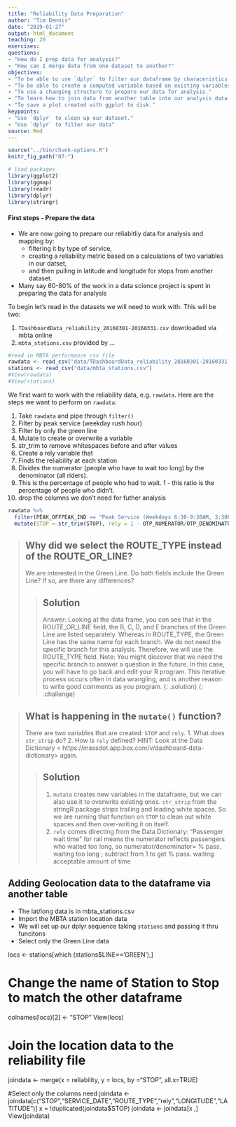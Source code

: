 ```yaml
---
title: "Reliability Data Preparation"
author: "Tim Dennis"
date: "2019-01-27"
output: html_document
teaching: 20
exercises: 
questions:
- "How do I prep data for analysis?"
- "How can I merge data from one dataset to another?"
objectives:
- "To be able to use `dplyr` to filter our dataframe by characeristics in it."
- "To be able to create a computed variable based on existing variables."
- "To use a changing structure to prepare our data for analysis."
- "To learn how to join data from another table into our analysis data."
- "To save a plot created with ggplot to disk."
keypoints:
- "Use `dplyr` to clean up our dataset."
- "Use `dplyr` to filter our data"
source: Rmd
---
```

```r
source("../bin/chunk-options.R")
knitr_fig_path("07-")
```



```r
# load packages
library(ggplot2)
library(ggmap)
library(readr)
library(dplyr)
library(stringr)
```

#### First steps - Prepare the data

* We are now going to prepare our reliabitliy data for analysis and mapping by: 
  * filtering it by type of service, 
  * creating a reliability metric based on a calculations of two variables in our datset, 
  * and then pulling in latitude and longitude for stops from another dataset.  
* Many say 60-80% of the work in a data science project is spent in preparing the data for analysis 

To begin let's read in the datasets we will need to work with. This will be two:

1. `TDashboardData_reliability_20160301-20160331.csv` downloaded via mbta online
2. `mbta_stations.csv` provided by ...


```r
#read in MBTA performance csv file
rawdata <- read_csv("data/TDashboardData_reliability_20160301-20160331.csv")
stations <- read_csv("data/mbta_stations.csv")
#View(rawdata)
#View(stations)
```

We first want to work with the reliability data, e.g. `rawdata`. Here are the steps we want to perform on `rawdata`:

1. Take `rawdata` and pipe through `filter()`
1. Filter by peak service (weekday rush hour)
1. Filter by only the green line
1. Mutate to create or overwrite a variable 
1. str_trim to remove whitespaces before and after values
1. Create a rely variable that 
1. Finds the reliability at each station
1. Divides the numerator (people who have to wait too long) by the denominator (all riders).
1. This is the percentage of people who had to wait. 1 - this ratio is the percentage of people who didn't.
1. drop the columns we don't need for futher analysis

```r
rawdata %>% 
  filter(PEAK_OFFPEAK_IND == "Peak Service (Weekdays 6:30-9:30AM, 3:30PM-6:30PM)", ROUTE_TYPE=="Green Line" ) %>% 
  mutate(STOP = str_trim(STOP), rely = 1 - OTP_NUMERATOR/OTP_DENOMINATOR, rely = round(rely, 4))
```


> ## Why did we select the ROUTE_TYPE instead of the ROUTE_OR_LINE?
>
> We are interested in the Green Line. Do both fields include the Green Line? If so, are there any differences?
>
> > ## Solution
> > Answer: Looking at the data frame, you can see that in the ROUTE_OR_LINE field, the B, C, D, and E branches of the Green Line are listed separately. Whereas in ROUTE_TYPE, the Green Line has the same name for each branch. We do not need the specific branch for this analysis. Therefore, we will use the ROUTE_TYPE field. Note: You might discover that we need the specific branch to answer a question in the future. In this case, you will have to go back and edit your R program. This iterative process occurs often in data wrangling, and is another reason to write good comments as you program.
> {: .solution}
{: .challenge}

> ## What is happening in the `mutate()` function? 
> There are two variables that are created: `STOP` and `rely`.
> 1. What does `str_strip` do?
> 2. How is `rely` defined? HINT: Look at the Data Dictionary < https://massdot.app.box.com/v/dashboard-data-dictionary> again.
> 
>> ## Solution
>> 1. `mutate` creates new variables in the dataframe, but we can also use it to overwrite existing ones. `str_strip` from the stringR package strips trailing and leading white spaces. So we are running that function on `STOP` to clean out white spaces and then over-writing it on itself. 
>> 2. `rely` comes directing from the Data Dictionary: 
>> “Passenger wait time” for rail means the numerator reflects passengers who waited too long, so numerator/denominator= % pass. waiting too long ; subtract from 1 to get % pass. waiting acceptable amount of time



## Adding Geolocation data to the dataframe via another table

* The lat/long data is in mbta_stations.csv 
* Import the MBTA station location data
* We will set up our dplyr sequence taking `stations` and passing it thru funcitons
* Select only the Green Line data


locs <- stations[which (stations$LINE=='GREEN'),]

# Change the name of Station to Stop to match the other dataframe
colnames(locs)[2] <- "STOP" 
View(locs)


# Join the location data to the reliability file
joindata <- merge(x = reliability, y = locs, by ="STOP", all.x=TRUE)

#Select only the columns need
joindata <- joindata[c("STOP","SERVICE_DATE","ROUTE_TYPE","rely","LONGITUDE","LATITUDE")]
x = !duplicated(joindata$STOP)
joindata <- joindata[x ,]
View(joindata)

